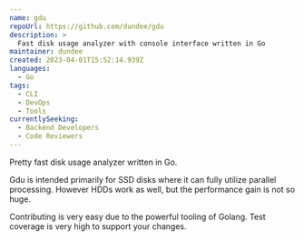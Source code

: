 ```yaml
---
name: gdu
repoUrl: https://github.com/dundee/gdu
description: >
  Fast disk usage analyzer with console interface written in Go
maintainer: dundee
created: 2023-04-01T15:52:14.939Z
languages:
  - Go
tags:
  - CLI
  - DevOps
  - Tools
currentlySeeking:
  - Backend Developers
  - Code Reviewers
---
```


<Overview>

Pretty fast disk usage analyzer written in Go.

Gdu is intended primarily for SSD disks where it can fully utilize parallel processing. However HDDs work as well, but the performance gain is not so huge.

</Overview>

<Contributing>

Contributing is very easy due to the powerful tooling of Golang. Test coverage is very high to support your changes.

</Contributing>
